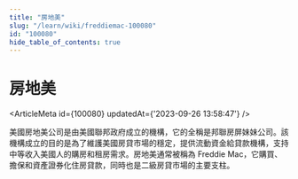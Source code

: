 ```yaml
---
title: "房地美"
slug: "/learn/wiki/freddiemac-100080"
id: "100080"
hide_table_of_contents: true
---
```



# 房地美

<ArticleMeta id={100080} updatedAt={'2023-09-26 13:58:47'} />
<div className='border-solid border-b border-t-0 my-4 border-[var(--ifm-color-gray-300)]' />

美國房地美公司是由美國聯邦政府成立的機構，它的全稱是邦聯房屏妹妹公司。該機構成立的目的是為了維護美國房貸市場的穩定，提供流動資金給貸款機構，支持中等收入美國人的購房和租房需求。房地美通常被稱為 Freddie Mac，它購買、擔保和資產證券化住房貸款，同時也是二級房貸市場的主要支柱。
